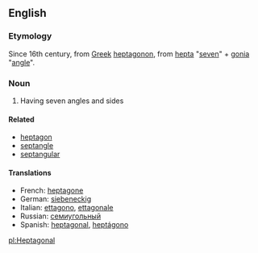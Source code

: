==English==
===Etymology===
Since 16th century, from [[Greek]] [[heptagonon]], from [[hepta]] "[[seven]]"  + [[gonia]] "[[angle]]".
===Noun===
#Having seven angles and sides
====Related====
*[[heptagon]]
*[[septangle]]
*[[septangular]]
====Translations====
*French: [[heptagone]]
*German: [[siebeneckig]]
*Italian: [[ettagono]], [[ettagonale]]
*Russian: [[семиугольный]]
*Spanish: [[heptagonal]], [[heptágono]]

[[pl:Heptagonal]]